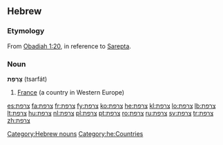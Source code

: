 ==Hebrew==

===Etymology===

From [[w:Obadiah|Obadiah 1:20]], in reference to [[w:Sarepta|Sarepta]].

===Noun===
'''צָרְפַת''' (tsarfát) {{g|f}}

# [[France]] (a country in Western Europe)

[[Category:Hebrew nouns]]
[[Category:he:Countries]]

[[es:צרפת]]
[[fa:צרפת]]
[[fr:צרפת]]
[[fy:צרפת]]
[[ko:צרפת]]
[[he:צרפת]]
[[kl:צרפת]]
[[lo:צרפת]]
[[lb:צרפת]]
[[lt:צרפת]]
[[hu:צרפת]]
[[nl:צרפת]]
[[pl:צרפת]]
[[pt:צרפת]]
[[ro:צרפת]]
[[ru:צרפת]]
[[sv:צרפת]]
[[tr:צרפת]]
[[zh:צרפת]]